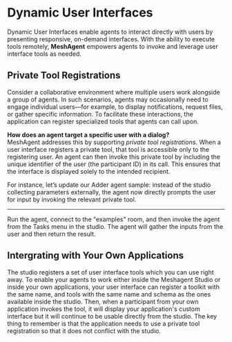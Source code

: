 
# Dynamic User Interfaces

Dynamic User Interfaces enable agents to interact directly with users by presenting responsive, on-demand interfaces. With the ability to execute tools remotely, **MeshAgent** empowers agents to invoke and leverage user interface tools as needed.


## Private Tool Registrations

Consider a collaborative environment where multiple users work alongside a group of agents. In such scenarios, agents may occasionally need to engage individual users—for example, to display notifications, request files, or gather specific information. To facilitate these interactions, the application can register specialized tools that agents can call upon.

**How does an agent target a specific user with a dialog?**  
MeshAgent addresses this by supporting *private tool registrations*. When a user interface registers a private tool, that tool is accessible only to the registering user. An agent can then invoke this private tool by including the unique identifier of the user (the participant ID) in its call. This ensures that the interface is displayed solely to the intended recipient.

For instance, let’s update our Adder agent sample: instead of the studio collecting parameters externally, the agent now directly prompts the user for input by invoking the relevant private tool.

---

<CodeGroup>
  <PrivateToolCall />
</CodeGroup>


Run the agent, connect to the "examples" room, and then invoke the agent from the Tasks menu in the studio. The agent will gather the inputs from the user and then return the result.


## Intergrating with Your Own Applications 

The studio registers a set of user interface tools which you can use right away. To enable your agents to work either inside the Meshagent Studio or inside your own applications, your user interface can register a toolkit with the same name, and tools with the same name and schema as the ones available inside the studio. Then, when a participant from your own application invokes the tool, it will display your application's custom interface but it will continue to be usable directly from the studio. The key thing to remember is that the application needs to use a private tool registration so that it does not conflict with the studio.
